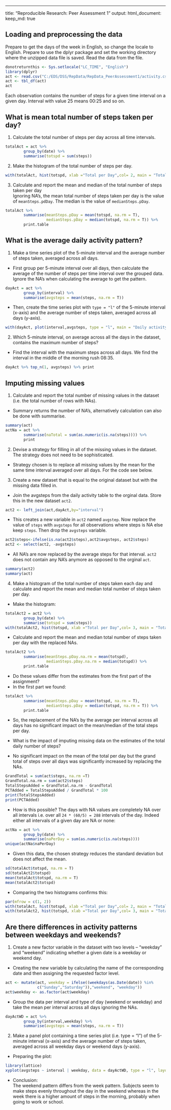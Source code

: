 ---
title: "Reproducible Research: Peer Assessment 1"
output: 
  html_document:
    keep_md: true

## Loading and preprocessing the data
Prepare to get the days of the week in English, so change the locale to English. Prepare to use the dplyr package and set the working directory where the unzipped data file is saved. Read the data from the file. 
```r
donotreturnthis <- Sys.setlocale("LC_TIME", "English")
library(dplyr)
act <- read.csv("C:/EDS/DSS/RepData/RepData_PeerAssessment1/activity.csv")
act <- tbl_df(act)
act
```  
Each observation contains the number of steps for a given time interval on a given day. Interval with value 25 means 00:25 and so on.

## What is mean total number of steps taken per day?  
1. Calculate the total number of steps per day across all time intervals.
```r
totalAct = act %>% 
        group_by(date) %>%
        summarise(totspd = sum(steps))
```  
  
2. Make the histogram of the total number of steps per day.
```r
with(totalAct, hist(totspd, xlab ="Total per Day",col= 2, main = "Total number of steps each day"))
```  
  
3. Calculate and report the mean and median of the total number of steps taken per day    
Ignoring NA's, the mean total number of steps taken per day is the value of `meanSteps.pdDay`. The median is the value of `medianSteps.pDay`.
```r
totalAct %>% 
        summarise(meanSteps.pDay = mean(totspd, na.rm = T), 
                  medianSteps.pDay = median(totspd, na.rm = T)) %>%
        print.table
```
## What is the average daily activity pattern?  
1. Make a time series plot of the 5-minute interval and the average number of steps taken, averaged across all days.  
+ First group per 5-minute interval over all days, then calculate the average of the number of steps per time interval over the grouped data. Ignore the NA's when calculating the average to get the pattern.  

```r
dayAct = act %>% 
        group_by(interval) %>%
        summarise(avgsteps = mean(steps, na.rm = T)) 
```
+ Then, create the time series plot with `type = "l"` of the 5-minute interval (x-axis) and the average number of steps taken, averaged across all days (y-axis).
```r
with(dayAct, plot(interval,avgsteps, type = "l", main = "Daily activity pattern"))
```
  
2. Which 5-minute interval, on average across all the days in the dataset, contains the maximum number of steps?

+ Find the interval with the maximum steps across all days. We find the interval in the middle of the morning rush 08:35.  
```r
dayAct %>% top_n(1, avgsteps) %>% print        

```
  
  
## Imputing missing values
  
1. Calculate and report the total number of missing values in the dataset (i.e. the total number of rows with NAs).  

+ Summary returns the number of NA's, alternatively calculation can also be done with summarise.
```r
summary(act)
actNa = act %>%
        summarise(naTotal = sum(as.numeric(is.na(steps)))) %>%
        print

```
  
2. Devise a strategy for filling in all of the missing values in the dataset. The strategy does not need to be sophisticated.  
+ Strategy chosen is to replace all missing values by the mean for the same time interval averaged over all days. For the code see below.  

3. Create a new dataset that is equal to the original dataset but with the missing data filled in.  
+ Join the avgsteps from the daily activity table to the orginal data. Store this in the new dataset `act2`.
```r
act2 <- left_join(act,dayAct,by="interval")
```
+ This creates a new variable in ```act2``` named ```avgstep```. Now replace the value of ```steps``` with ```avgsteps``` for all observations where steps is NA else keep ```steps```. Then drop the ```avgsteps``` variable.
```r
act2$steps<-ifelse(is.na(act2$steps),act2$avgsteps, act2$steps)
act2 <- select(act2, -avgsteps)
```
+ All NA's are now replaced by the average steps for that interval. `act2` does not contain any NA's anymore as opposed to the orginal `act`.
```r
summary(act2)
summary(act)
``` 
  
4. Make a histogram of the total number of steps taken each day and calculate and report the mean and median total number of steps taken per day.   
+ Make the histogram:
```r
totalAct2 = act2 %>% 
        group_by(date) %>%
        summarise(totspd = sum(steps))
with(totalAct2, hist(totspd, xlab ="Total per Day",col= 3, main = "Total number of steps each day after NA replacement"))
```
  
+ Calculate and report the mean and median total number of steps taken per day with the replaced NAs. 
```r
totalAct2 %>% 
        summarise(meanSteps.pDay.na.rm = mean(totspd), 
                  medianSteps.pDay.na.rm = median(totspd)) %>%
        print.table
```

+ Do these values differ from the estimates from the first part of the assignment? 
+ In the first part we found:
```r
totalAct %>% 
        summarise(meanSteps.pDay = mean(totspd, na.rm = T), 
                  medianSteps.pDay = median(totspd, na.rm = T)) %>%
        print.table
```
+ So, the replacement of the NA's by the average per interval across all days has no significant impact on the mean/median of the total steps per day. 

+ What is the impact of imputing missing data on the estimates of the total daily number of steps?
+ No significant impact on the mean of the total per day but the grand total of steps over all days was significantly increased by replacing the NAs.
```r
GrandTotal = sum(act$steps, na.rm =T)
GrandTotal.na.rm = sum(act2$steps)
TotalStepsAdded = GrandTotal.na.rm - GrandTotal
PCTAdded = TotalStepsAdded / GrandTotal * 100
print(TotalStepsAdded)
print(PCTAdded)
```
+ How is this possible? The days with NA values are completely NA over all intervals i.e. over all ```24 * (60/5) = 288 ``` intervals of the day. Indeed either all intervals of a given day are NA or none:   
```r
actNa = act %>%
        group_by(date) %>%
        summarise(naPerDay = sum(as.numeric(is.na(steps)))) 
unique(actNa$naPerDay)
```
  
+ Given this data, the chosen strategy reduces the standard deviation but does not affect the mean.
```r
sd(totalAct$totspd, na.rm = T)
sd(totalAct2$totspd)
mean(totalAct$totspd, na.rm = T)
mean(totalAct2$totspd)
```
+ Comparing the two histograms confirms this:
```r
par(mfrow = c(1, 2))
with(totalAct, hist(totspd, xlab ="Total per Day",col= 2, main = "Total each day"))
with(totalAct2, hist(totspd, xlab ="Total per Day",col= 3, main = "Total each day after NA replacement"))
```
   
## Are there differences in activity patterns between weekdays and weekends?

1. Create a new factor variable in the dataset with two levels – “weekday” and “weekend” indicating whether a given date is a weekday or weekend day.  
+ Creating the new variable by calculating the name of the corresponding date and then assigning the requested factor level.  
```r
act <- mutate(act, weekday = ifelse((weekdays(as.Date(date)) %in% 
              c("Sunday","Saturday")),"weekend", "weekday"))
act$weekday <- as.factor(act$weekday)
```
+ Group the data per interval and type of day (weekend or weekday) and take the mean per interval across all days ignoring the NAs.
```r
dayActWD = act %>% 
        group_by(interval,weekday) %>%
        summarise(avgsteps = mean(steps, na.rm = T))  
```
2. Make a panel plot containing a time series plot (i.e. type = "l") of the 5-minute interval (x-axis) and the average number of steps taken, averaged across all weekday days or weekend days (y-axis). 
+ Preparing the plot:
```r
library(lattice)
xyplot(avgsteps ~ interval | weekday, data = dayActWD, type = "l", layout = c(1, 2))
```
  
+ Conclusion:  
The weekend pattern differs from the week pattern. Subjects seem to make steps evenly throughout the day in the weekend whereas in the week there is a higher amount of steps in the morning, probably when going to work or school.